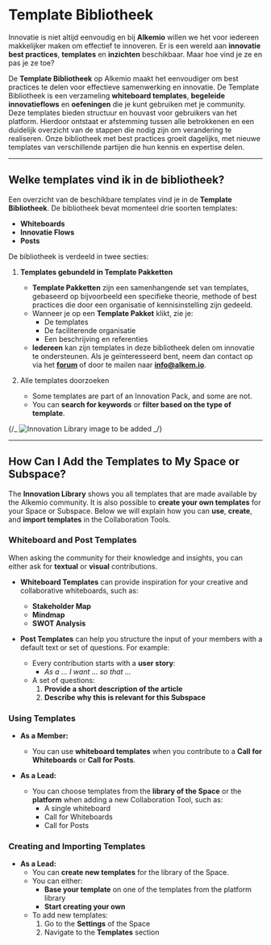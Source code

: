 # Template Bibliotheek

Innovatie is niet altijd eenvoudig en bij **Alkemio** willen we het voor iedereen makkelijker maken om effectief te innoveren. Er is een wereld aan **innovatie best practices**, **templates** en **inzichten** beschikbaar. Maar hoe vind je ze en pas je ze toe?

De **Template Bibliotheek** op Alkemio maakt het eenvoudiger om best practices te delen voor effectieve samenwerking en innovatie. De Template Bibliotheek is een verzameling **whiteboard templates**, **begeleide innovatieflows** en **oefeningen** die je kunt gebruiken met je community. Deze templates bieden structuur en houvast voor gebruikers van het platform. Hierdoor ontstaat er afstemming tussen alle betrokkenen en een duidelijk overzicht van de stappen die nodig zijn om verandering te realiseren. Onze bibliotheek met best practices groeit dagelijks, met nieuwe templates van verschillende partijen die hun kennis en expertise delen.

---

## Welke templates vind ik in de bibliotheek?

Een overzicht van de beschikbare templates vind je in de **Template Bibliotheek**. De bibliotheek bevat momenteel drie soorten templates:

- **Whiteboards**
- **Innovatie Flows**
- **Posts**

De bibliotheek is verdeeld in twee secties:

1. **Templates gebundeld in Template Pakketten**
   - **Template Pakketten** zijn een samenhangende set van templates, gebaseerd op bijvoorbeeld een specifieke theorie, methode of best practices die door een organisatie of kennisinstelling zijn gedeeld.
   - Wanneer je op een **Template Pakket** klikt, zie je:
     - De templates
     - De faciliterende organisatie
     - Een beschrijving en referenties
   - **Iedereen** kan zijn templates in deze bibliotheek delen om innovatie te ondersteunen. Als je geïnteresseerd bent, neem dan contact op via het **[forum](https://alkem.io/forum)** of door te mailen naar **info@alkem.io**.

2. Alle templates doorzoeken
   - Some templates are part of an Innovation Pack, and some are not.
   - You can **search for keywords** or **filter based on the type of template**.

{/_ ![Innovation Library image to be added](#) _/}

---

## How Can I Add the Templates to My Space or Subspace?

The **Innovation Library** shows you all templates that are made available by the Alkemio community. It is also possible to **create your own templates** for your Space or Subspace. Below we will explain how you can **use**, **create**, and **import templates** in the Collaboration Tools.

### Whiteboard and Post Templates

When asking the community for their knowledge and insights, you can either ask for **textual** or **visual** contributions.

- **Whiteboard Templates** can provide inspiration for your creative and collaborative whiteboards, such as:
  - **Stakeholder Map**
  - **Mindmap**
  - **SWOT Analysis**

- **Post Templates** can help you structure the input of your members with a default text or set of questions. For example:
  - Every contribution starts with a **user story**:
    - _As a … I want … so that …_
  - A set of questions:
    1. **Provide a short description of the article**
    2. **Describe why this is relevant for this Subspace**

### Using Templates

- **As a Member:**
  - You can use **whiteboard templates** when you contribute to a **Call for Whiteboards** or **Call for Posts**.

- **As a Lead:**
  - You can choose templates from the **library of the Space** or the **platform** when adding a new Collaboration Tool, such as:
    - A single whiteboard
    - Call for Whiteboards
    - Call for Posts

### Creating and Importing Templates

- **As a Lead:**
  - You can **create new templates** for the library of the Space.
  - You can either:
    - **Base your template** on one of the templates from the platform library
    - **Start creating your own**
  - To add new templates:
    1. Go to the **Settings** of the Space
    2. Navigate to the **Templates** section
